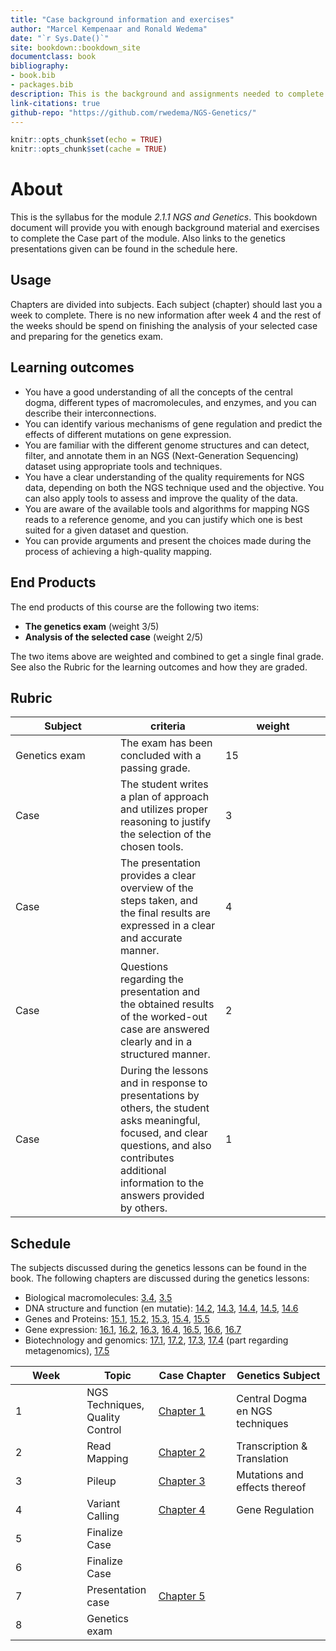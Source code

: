 ```yaml
---
title: "Case background information and exercises"
author: "Marcel Kempenaar and Ronald Wedema"
date: "`r Sys.Date()`"
site: bookdown::bookdown_site
documentclass: book
bibliography:
- book.bib
- packages.bib
description: This is the background and assignments needed to complete module 2.1.1
link-citations: true
github-repo: "https://github.com/rwedema/NGS-Genetics/"
---
```


```r
knitr::opts_chunk$set(echo = TRUE)
knitr::opts_chunk$set(cache = TRUE)
```

# About {.unnumbered}

This is the syllabus for the module *2.1.1 NGS and Genetics*. This bookdown document will provide you with enough background material and exercises to complete the Case part of the module. Also links to the genetics presentations given can be found in the schedule here.

## Usage {.unnumbered}

Chapters are divided into subjects. Each subject (chapter) should last you a week to complete. There is no new information after week 4 and the rest of the weeks should be spend on finishing the analysis of your selected case and preparing for the genetics exam.

## Learning outcomes {.unnumbered}

-   You have a good understanding of all the concepts of the central dogma, different types of macromolecules, and enzymes, and you can describe their interconnections.
-   You can identify various mechanisms of gene regulation and predict the effects of different mutations on gene expression.
-   You are familiar with the different genome structures and can detect, filter, and annotate them in an NGS (Next-Generation Sequencing) dataset using appropriate tools and techniques.
-   You have a clear understanding of the quality requirements for NGS data, depending on both the NGS technique used and the objective. You can also apply tools to assess and improve the quality of the data.
-   You are aware of the available tools and algorithms for mapping NGS reads to a reference genome, and you can justify which one is best suited for a given dataset and question.
-   You can provide arguments and present the choices made during the process of achieving a high-quality mapping.

## End Products {.unnumbered}

The end products of this course are the following two items:

-   **The genetics exam** (weight 3/5)
-   **Analysis of the selected case** (weight 2/5)

The two items above are weighted and combined to get a single final grade. See also the Rubric for the learning outcomes and how they are graded.

## Rubric {.unnumbered}

| Subject       | criteria                                                                                                                                                                                                 | weight |
|------------------------|------------------------|------------------------|
| Genetics exam | The exam has been concluded with a passing grade.                                                                                                                                                        | 15     |
| Case          | The student writes a plan of approach and utilizes proper reasoning to justify the selection of the chosen tools.                                                                                        | 3      |
| Case          | The presentation provides a clear overview of the steps taken, and the final results are expressed in a clear and accurate manner.                                                                       | 4      |
| Case          | Questions regarding the presentation and the obtained results of the worked-out case are answered clearly and in a structured manner.                                                                    | 2      |
| Case          | During the lessons and in response to presentations by others, the student asks meaningful, focused, and clear questions, and also contributes additional information to the answers provided by others. | 1      |

## Schedule {.unnumbered}

The subjects discussed during the genetics lessons can be found in the [ ]() book. The following chapters are discussed during the genetics lessons:

-   Biological macromolecules: [3.4](https://openstax.org/books/biology-2e/pages/3-4-proteins), [3.5](https://openstax.org/books/biology-2e/pages/3-5-nucleic-acids)
-   DNA structure and function (en mutatie): [14.2](https://openstax.org/books/biology-2e/pages/14-2-dna-structure-and-sequencing), [14.3](https://openstax.org/books/biology-2e/pages/14-3-basics-of-dna-replication), [14.4](https://openstax.org/books/biology-2e/pages/14-4-dna-replication-in-prokaryotes), [14.5](https://openstax.org/books/biology-2e/pages/14-5-dna-replication-in-eukaryotes), [14.6](https://openstax.org/books/biology-2e/pages/14-6-dna-repair)
-   Genes and Proteins: [15.1](https://openstax.org/books/biology-2e/pages/15-1-the-genetic-code), [15.2](https://openstax.org/books/biology-2e/pages/15-2-prokaryotic-transcription), [15.3](https://openstax.org/books/biology-2e/pages/15-3-eukaryotic-transcription), [15.4](https://openstax.org/books/biology-2e/pages/15-4-rna-processing-in-eukaryotes), [15.5](https://openstax.org/books/biology-2e/pages/15-5-ribosomes-and-protein-synthesis)
-   Gene expression: [16.1](https://openstax.org/books/biology-2e/pages/16-1-regulation-of-gene-expression), [16.2](https://openstax.org/books/biology-2e/pages/16-2-prokaryotic-gene-regulation), [16.3](https://openstax.org/books/biology-2e/pages/16-3-eukaryotic-epigenetic-gene-regulation), [16.4](https://openstax.org/books/biology-2e/pages/16-4-eukaryotic-transcription-gene-regulation), [16.5](https://openstax.org/books/biology-2e/pages/16-5-eukaryotic-post-transcriptional-gene-regulation), [16.6](https://openstax.org/books/biology-2e/pages/16-6-eukaryotic-translational-and-post-translational-gene-regulation), [16.7](https://openstax.org/books/biology-2e/pages/16-7-cancer-and-gene-regulation)
-   Biotechnology and genomics: [17.1](https://openstax.org/books/biology-2e/pages/17-1-biotechnology), [17.2](https://openstax.org/books/biology-2e/pages/17-2-mapping-genomes), [17.3](https://openstax.org/books/biology-2e/pages/17-3-whole-genome-sequencing), [17.4](https://openstax.org/books/biology-2e/pages/17-4-applying-genomics) (part regarding metagenomics), [17.5](https://openstax.org/books/biology-2e/pages/17-5-genomics-and-proteomics)

| Week | Topic                           | Case Chapter               | Genetics Subject                |
|-----------------|-----------------|------------------|----------------------|
| 1    | NGS Techniques, Quality Control | [Chapter 1](#intro)        | Central Dogma en NGS techniques |
| 2    | Read Mapping                    | [Chapter 2](#mapping)      | Transcription & Translation     |
| 3    | Pileup                          | [Chapter 3](#pileup)       | Mutations and effects thereof   |
| 4    | Variant Calling                 | [Chapter 4](#variants)     | Gene Regulation                 |
| 5    | Finalize Case                   |                            |                                 |
| 6    | Finalize Case                   |                            |                                 |
| 7    | Presentation case               | [Chapter 5](#presentation) |                                 |
| 8    | Genetics exam                   |                            |                                 |